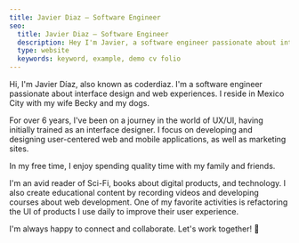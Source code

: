 ```yaml
---
title: Javier Diaz — Software Engineer
seo:
  title: Javier Diaz — Software Engineer
  description: Hey I'm Javier, a software engineer passionate about interface design and web experiences
  type: website
  keywords: keyword, example, demo cv folio
---
```


Hi, I'm Javier Díaz, also known as coderdiaz. I'm a software engineer passionate about interface design and web experiences. I reside in Mexico City with my wife Becky and my dogs.

For over 6 years, I've been on a journey in the world of UX/UI, having initially trained as an interface designer. I focus on developing and designing user-centered web and mobile applications, as well as marketing sites.

In my free time, I enjoy spending quality time with my family and friends.

I'm an avid reader of Sci-Fi, books about digital products, and technology. I also create educational content by recording videos and developing courses about web development. One of my favorite activities is refactoring the UI of products I use daily to improve their user experience.

I'm always happy to connect and collaborate. Let's work together! 🧡